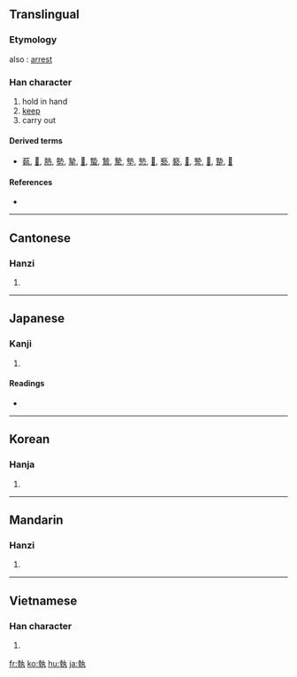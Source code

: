 {{also|执}}
==Translingual==

===Etymology===
{{Han compound|幸|丮|c1=p|c2=s|ls=psc}}

also {{liushu|p}}: [[arrest]]

===Han character===
{{Han char|rn=32|rad=土|as=08|sn=11|four=4541<sub>7</sub>|canj=土十大弓戈 (GJKNI)}}

# hold in hand
# [[keep]]
# carry out

====Derived terms====
* [[蓻]], [[𢄢]], [[熱]], [[勢]], [[摯]], [[𡠗]], [[蟄]], [[鷙]], [[騺]], [[墊]], [[慹]], [[𩅀]], [[䙝]], [[褻]], [[𡪐]], [[謺]], [[𣊓]], [[䠟]], [[𦎷]]


====References====
* {{Han ref|kx=0231.090|dkj=05193|dj=0467.150|hdz=10457.050|uh=57F7|ud=22519|bh=B0F5|bd=45301}}

----

==Cantonese==

===Hanzi===
{{yue-hanzi|jyut=|y=jap1}}

# {{defn|Cantonese|sort=土08}}

----

==Japanese==

===Kanji===
{{ja-kanji|grade=c|rs=土08}}

# {{defn|Japanese}}

====Readings====
* {{ja-readings|on=[[しつ]] (shitsu), [[しゅう]] (shū)|kun=[[とる]] (toru), [[とらえる]] (toraeru)}}

----

==Korean==

===Hanja===
{{ko-hanja|hangeul=집|rv=jip|mr=chip}}

# {{defn|Korean|sort=土08}}

----

==Mandarin==

===Hanzi===
{{cmn-hanzi|sim=执|pin=[[pǒu]] ([[pou3]]), [[zhí]] ([[zhi2]])|wg=p'ou<sup>3</sup>, chih<sup>2</sup>}}

# {{defn|Mandarin|sort=土08}}

----

==Vietnamese==

===Han character===
{{vi-hantu|[[chấp]], [[chắp]], [[chặp]], [[chập]], [[chợp]], [[chuụp]], [[giập]], [[giộp]], [[giúp]], [[xắp]], [[xấp]], [[xúp]], [[chộp]], [[chụp]], [[xóp]], [[xụp]]|rs=土08}}

# {{defn|Vietnamese|sort=土08}}

[[fr:執]]
[[ko:執]]
[[hu:執]]
[[ja:執]]
